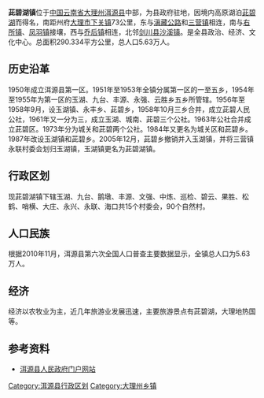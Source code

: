 {{中国乡级行政区
| 行政区全称 = 茈碧湖镇
| 景观照片文件名 =洱源县城.jpg
| 景观照片描述 =茈碧湖镇
| 汉语拼音 =
| 通用拼音 =
| 注音符號 =
| 其它标音类型1 =
| 其它标音1 =
| 其它标音类型2 =
| 其它标音2 =
| 其它语言类型1 =
| 其它语言地名1 =
| 其它语言类型2 =
| 其它语言地名2 =
| 上级行政区 = [[云南省|云南省]][[大理州|大理州]][[洱源县|洱源县]]
| 行政区类别 = [[行政建制镇|镇]]
| 行政区划代码 =
| 地理坐标 = {{coord |26.1162|N|99.9585|E|display=inline,title|dim:4000_type:landmark_region:CN}}
| 总面积 =290.334[[平方千米|平方千米]]
| 户籍人口 =
| 户籍人口年份 =
| 常住人口 =5.63万
| 常住人口年份 =2010
| 人口密度 =
| 行政区划 =15个
| 官方网站 =
| 政府驻地 =玉湖社区
| 邮政编码 =671299
| 毗邻行政区 =
| 位置图文件名 =
| 位置图描述 =
}}
'''茈碧湖镇'''位于[[中国|中国]][[云南省|云南省]][[大理州|大理州]][[洱源县|洱源县]]中部，为县政府驻地，因境内高原湖泊[[茈碧湖|茈碧湖]]而得名，南距州府[[大理市|大理市]][[下关镇|下关镇]]73公里，东与[[滇藏公路|滇藏公路]]和[[三营镇_(洱源县)|三营镇]]相连，南与[[右所镇_(洱源县)|右所镇]]、[[凤羽镇|凤羽镇]]接壤，西与[[乔后镇|乔后镇]]相连，北邻[[剑川县|剑川县]][[沙溪镇_(剑川县)|沙溪镇]]。是全县政治、经济、文化中心。总面积290.334平方公里，总人口5.63万人。
==历史沿革==
1950年成立洱源县第一区。1951年至1953年全镇分属第一区的一至五乡，1954年至1955年为第一区的玉湖、九台、丰源、永强、云胜乡五乡所管辖。1956年至1958年9月，设玉湖镇、永丰乡、茈碧乡，1958年10月三乡合并，成立茈碧人民公社，1961年又一分为三，成立玉湖、城南、茈碧三个公社。1963年公社合并成立茈碧区。1973年分为城关和茈碧两个公社。1984年又更名为城关区和茈碧乡。1987年改设玉湖镇和茈碧乡。2005年12月，茈碧乡撤销并入玉湖镇，并将三营镇永联村委会划归玉湖镇，玉湖镇更名为茈碧湖镇。

==行政区划==
现茈碧湖镇下辖玉湖、九台、鹅墩、丰源、文强、中炼、巡检、碧云、果胜、松鹤、哨横、大庄、永兴、永联、海口共15个村委会，90个自然村。
==人口民族==
根据2010年11月，洱源县第六次全国人口普查主要数据显示，全镇总人口为5.63万人。
==经济==
经济以农牧业为主，近几年旅游业发展迅速，主要旅游景点有茈碧湖，大理地热国等。
==参考资料==
*[https://web.archive.org/web/20110802043633/http://ey.dali.gov.cn/DefaultStyle/DefaultStyle_NewPage.aspx?PageId=52603 洱源县人民政府门户网站]
{{洱源县行政区划}}
[[Category:洱源县行政区划|Category:洱源县行政区划]]
[[Category:大理州乡镇|Category:大理州乡镇]]